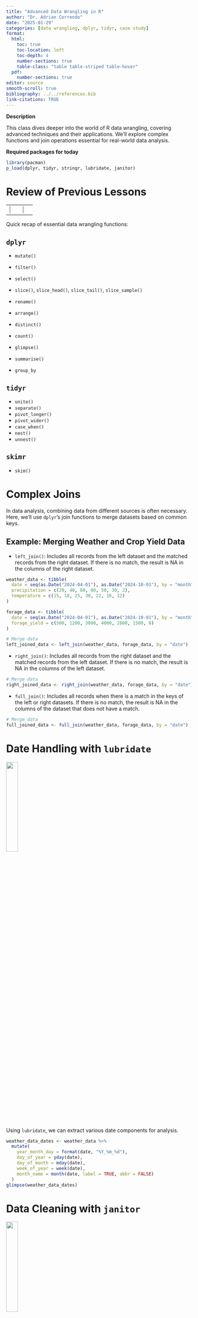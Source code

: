 ```yaml
---
title: "Advanced Data Wrangling in R"
author: "Dr. Adrian Correndo"
date: "2025-01-29"
categories: [data wrangling, dplyr, tidyr, case study]
format:
  html:
    toc: true
    toc-location: left
    toc-depth: 4
    number-sections: true
    table-class: "table table-striped table-hover"
  pdf:
    number-sections: true
editor: source
smooth-scroll: true
bibliography: ../../references.bib
link-citations: TRUE
---
```


**Description** <br/>

This class dives deeper into the world of R data wrangling, covering advanced techniques and their applications. We'll explore complex functions and join operations essential for real-world data analysis.

**Required packages for today** <br/>

```r
library(pacman)
p_load(dplyr, tidyr, stringr, lubridate, janitor)
```

# Review of Previous Lessons

|  |  |
|----|----|
| ![](https://dplyr.tidyverse.org/logo.png){.absolute top="0" right="0" height="45%"} | ![](https://tidyr.tidyverse.org/logo.png){.absolute top="0" right="0" height="45%"} |

Quick recap of essential data wrangling functions: 

::: panel-tabset
## `dplyr` 
-   `mutate()`

-   `filter()`
-   `select()`
-   `slice()`, `slice_head()`, `slice_tail()`, `slice_sample()`
-   `rename()`

-   `arrange()`
-   `distinct()`
-   `count()`

-   `glimpse()`
-   `summarise()`
-   `group_by`

## `tidyr`

-   `unite()`
-   `separate()`
-   `pivot_longer()`
-   `pivot_wider()`
-   `case_when()`
-   `nest()` 
-   `unnest()` 

## `skimr`

- `skim()`

:::

# Complex Joins

In data analysis, combining data from different sources is often necessary. Here, we'll use `dplyr`'s join functions to merge datasets based on common keys.

## Example: Merging Weather and Crop Yield Data

-   `left_join()`: Includes all records from the left dataset and the matched records from the right dataset. If there is no match, the result is NA in the columns of the right dataset.

```r
weather_data <- tibble(
  date = seq(as.Date("2024-04-01"), as.Date("2024-10-01"), by = "month"),
  precipitation = c(20, 40, 60, 80, 50, 30, 2),
  temperature = c(15, 18, 25, 30, 22, 16, 12)
)

forage_data <- tibble(
  date = seq(as.Date("2024-04-01"), as.Date("2024-10-01"), by = "month"),
  forage_yield = c(500, 1200, 3000, 4000, 2800, 1500, 0)
)

# Merge data
left_joined_data <- left_join(weather_data, forage_data, by = "date")
```

-   `right_join()`: Includes all records from the right dataset and the matched records from the left dataset. If there is no match, the result is NA in the columns of the left dataset.

```r
# Merge data
right_joined_data <- right_join(weather_data, forage_data, by = "date")
```

-   `full_join()`: Includes all records when there is a match in the keys of the left or right datasets. If there is no match, the result is NA in the columns of the dataset that does not have a match.

```r
# Merge data
full_joined_data <- full_join(weather_data, forage_data, by = "date")
```

# Date Handling with `lubridate`

![](https://lubridate.tidyverse.org/logo.png){.absolute top="0" right="0" height="25%"}

Using `lubridate`, we can extract various date components for analysis.

```r
weather_data_dates <- weather_data %>%
  mutate(
    year_month_day = format(date, "%Y_%m_%d"),
    day_of_year = yday(date),
    day_of_month = mday(date),
    week_of_year = week(date),
    month_name = month(date, label = TRUE, abbr = FALSE)
  )
glimpse(weather_data_dates)
```

# Data Cleaning with `janitor`

![](https://sfirke.github.io/janitor/reference/figures/logo_small.png){.absolute top="0" right="0" height="25%"}

Sometimes, datasets come with inconsistent column names, which can cause issues in analysis.

```r
messy_weather_data <- tibble(
  `Date Recorded` = seq(as.Date("2024-04-01"), as.Date("2024-10-01"), by = "month"),
  `Precipitation (mm)` = c(20, 40, 60, 80, 50, 30, 2),
  `Temperature..(C,)` = c(15, 18, 25, 30, 22, 16, 12)
)

clean_weather_data <- messy_weather_data %>% clean_names()
clean_weather_data
```

# Checking Data Quality

After merging, it's crucial to check for missing values and duplicates:

```r
data_quality_summary <- full_joined_data %>%
  summarise(across(everything(), ~ sum(is.na(.)), .names = "missing_{.col}"))

duplicate_rows <- full_joined_data %>% get_dupes()

data_quality_summary
duplicate_rows
```

# Final Thoughts and Resources

Data wrangling is a crucial step in data analysis, ensuring datasets are clean, structured, and ready for further exploration. By leveraging `dplyr`, `tidyr`, `janitor`, and `lubridate`, we can efficiently manage and transform our data to extract meaningful insights.

For further reading and practice, consider the following resources:

-   [R for Data Science](https://r4ds.had.co.nz/) by Hadley Wickham & Garrett Grolemund
-   [tidyverse documentation](https://www.tidyverse.org/)
-   [lubridate cheatsheet](https://evoldyn.gitlab.io/evomics-2018/ref-sheets/R_lubridate.pdf)
-   [Data Wrangling with R](https://rstudio-conf-2020.github.io/data-wrangling/) - A comprehensive tutorial

Keep practicing and experimenting with different datasets to solidify your understanding. Happy coding!

